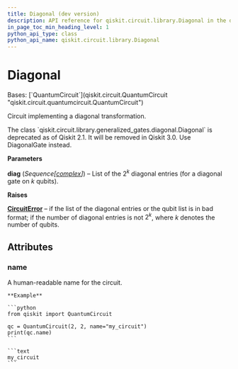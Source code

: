 ```yaml
---
title: Diagonal (dev version)
description: API reference for qiskit.circuit.library.Diagonal in the dev version of qiskit
in_page_toc_min_heading_level: 1
python_api_type: class
python_api_name: qiskit.circuit.library.Diagonal
---
```


# Diagonal

<Class id="qiskit.circuit.library.Diagonal" isDedicatedPage={true} github="https://github.com/Qiskit/qiskit/tree/stable/2.2/qiskit/circuit/library/generalized_gates/diagonal.py#L34-L56" signature="qiskit.circuit.library.Diagonal(diag)" modifiers="class">
  Bases: [`QuantumCircuit`](qiskit.circuit.QuantumCircuit "qiskit.circuit.quantumcircuit.QuantumCircuit")

  Circuit implementing a diagonal transformation.

  <Admonition title="Deprecated since version 2.1" type="danger">
    The class `qiskit.circuit.library.generalized_gates.diagonal.Diagonal` is deprecated as of Qiskit 2.1. It will be removed in Qiskit 3.0. Use DiagonalGate instead.
  </Admonition>

  **Parameters**

  **diag** (*Sequence\[*[*complex*](https://docs.python.org/3/library/functions.html#complex "(in Python v3.13)")*]*) – List of the $2^k$ diagonal entries (for a diagonal gate on $k$ qubits).

  **Raises**

  [**CircuitError**](circuit#qiskit.circuit.CircuitError "qiskit.circuit.CircuitError") – if the list of the diagonal entries or the qubit list is in bad format; if the number of diagonal entries is not $2^k$, where $k$ denotes the number of qubits.

  ## Attributes

  ### name

  <Attribute id="qiskit.circuit.library.Diagonal.name" attributeTypeHint="str">
    A human-readable name for the circuit.

    **Example**

    ```python
    from qiskit import QuantumCircuit

    qc = QuantumCircuit(2, 2, name="my_circuit")
    print(qc.name)
    ```

    ```text
    my_circuit
    ```
  </Attribute>
</Class>

